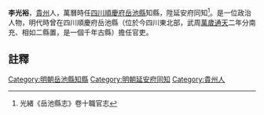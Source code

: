 {{明清人物信息框
| 姓名 =李光裕
| 最高職務 = [[四川|四川]][[岳池縣|岳池縣]][[知縣|知縣]]
| 國家 = 大明
| 籍貫 = [[貴州|貴州]]
| 字號 =
| 出生日期 = ？年？月？日
| 逝世日期 = ？年？月？日
| 墓葬 = 
| 配偶 =  
| 親屬 = 曾祖、祖、父，母
| 出身 = 
| 著作 =  
*
}}
'''李光裕'''{{BD|？年||？年||}}，[[貴州|貴州]]人，萬曆時任[[四川|四川]][[順慶府|順慶府]][[岳池縣|岳池縣]]知縣，陞延安府同知<ref>光緒《岳池縣志》卷十職官志</ref>。是一位政治人物，明代時曾在四川順慶府岳池縣（位於今四川東北部，武周[[萬歲通天|萬歲通天]]二年分南充、相如二縣置，是一個千年古縣）擔任官吏。
==註釋==
{{reflist}}
{{明朝人物小作品}}
[[Category:明朝岳池縣知縣|Category:明朝岳池縣知縣]]
[[Category:明朝延安府同知|Category:明朝延安府同知]]
[[Category:貴州人|Category:貴州人]]
